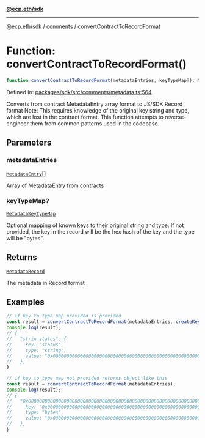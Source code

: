 [**@ecp.eth/sdk**](../../index.mdx)

***

[@ecp.eth/sdk](/sdk-reference/index.mdx) / [comments](/sdk-reference/comments/index.mdx) / convertContractToRecordFormat

# Function: convertContractToRecordFormat()

```ts
function convertContractToRecordFormat(metadataEntries, keyTypeMap?): MetadataRecord;
```

Defined in: [packages/sdk/src/comments/metadata.ts:564](https://github.com/ecp-eth/comments-monorepo/blob/main/packages/sdk/src/comments/metadata.ts#L564)

Converts from contract MetadataEntry array format to JS/SDK Record format
Note: This requires knowledge of the original key string and type, which are lost
in the contract format. This function attempts to reverse-engineer them from
common patterns used in the codebase.

## Parameters

### metadataEntries

[`MetadataEntry`](/sdk-reference/comments/type-aliases/MetadataEntry.mdx)[]

Array of MetadataEntry from contracts

### keyTypeMap?

[`MetadataKeyTypeMap`](/sdk-reference/comments/type-aliases/MetadataKeyTypeMap.mdx)

Optional mapping of known keys to their original string and type. If not provided, the key in the record will be the hex hash of the key and the type will be "bytes".

## Returns

[`MetadataRecord`](/sdk-reference/comments/type-aliases/MetadataRecord.mdx)

The metadata in Record format

## Examples

```ts
// if key to type map provided is provided
const result = convertContractToRecordFormat(metadataEntries, createKeyTypeMap([{ key: "status", type: "string" }]));
console.log(result);
// {
//   "strin status": {
//     key: "status",
//     type: "string",
//     value: "0x0000000000000000000000000000000000000000000000000000000000000000",
//   },
}
```

```ts
// if key to type map not provided returns object like this
const result = convertContractToRecordFormat(metadataEntries);
console.log(result);
// {
//   "0x0000000000000000000000000000000000000000000000000000000000000000": {
//     key: "0x0000000000000000000000000000000000000000000000000000000000000000",
//     type: "bytes",
//     value: "0x0000000000000000000000000000000000000000000000000000000000000000",
//   },
}
```
